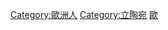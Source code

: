 {{Commons cat|People of Lithuania}}

[[Category:歐洲人|Category:歐洲人]]
[[Category:立陶宛|Category:立陶宛]]
[[Category:各國人物|歐]]